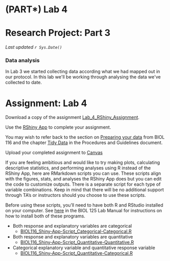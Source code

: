# (PART\*) Lab 4 {-}

# Research Project: Part 3 {-}

*Last updated `r Sys.Date()`*

### Data analysis {-}

In Lab 3 we started collecting data according what we had mapped out in our protocol. In this lab we\'ll be working through analysing the data we\'ve collected to date.

# Assignment: Lab 4 {-}

Download a copy of the assignment [Lab_4_RShiny_Assignment](files/Lab_4_RShiny_Assignment.pdf). 

Use the [RShiny App](https://openscience.ok.ubc.ca/shiny/BIOL-116/) to complete your assignment.

You may wish to refer back to the section on [Preparing your data](https://ubco-biology.github.io/BIOL-116-Lab-Manual/preparing-your-data.html) from BIOL 116 and the chapter [Tidy Data](https://ubco-biology.github.io/Procedures-and-Guidelines/tidy-data.html) in the Procedures and Guidelines document.

Upload your completed assignment to [Canvas](https://canvas.ubc.ca/)

<div class="advanced">

If you are feeling ambitious and would like to try making plots, calculating descriptive statistics, and performing analyses using R instead of the RShiny App, here are RMarkdown scripts you can use. These scripts align with the figures, stats, and analyses the RShiny App does but you can edit the code to customize outputs. There is a separate script for each type of variable combinations. Keep in mind that there will be no additional support through TA's or instructors should you choose to use these scripts. 

Before using these scripts, you'll need to have both R and RStudio installed on your computer. See [here](https://ubco-biology.github.io/BIOL-125-Lab-Manual/rmarkdown-and-rstudio.html) in the BIOL 125 Lab Manual for instructions on how to install both of these programs. 

* Both response and explanatory variables are categorical 
    * [BIOL116_Shiny-App-Script_Categorical-Categorical.R](files/BIOL116_Shiny-App-Script_Categorical-Categorical.R)
* Both response and explanatory variables are quantitative 
    * [BIOL116_Shiny-App-Script_Quantitative-Quantitative.R](files/BIOL116_Shiny-App-Script_Quantitative-Quantitative.R)
* Categorical explanatory variable and quantitative response variable 
    * [BIOL116_Shiny-App-Script_Quantitative-Categorical.R](files/BIOL116_Shiny-App-Script_Quantitative-Categorical.R)
</div>